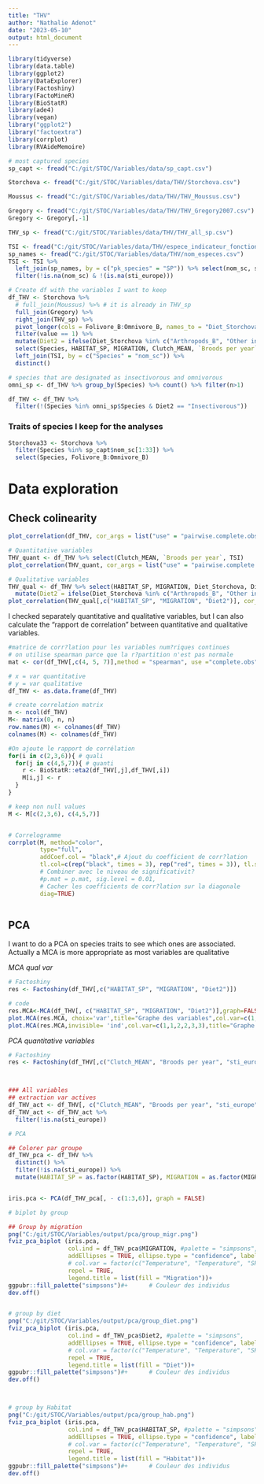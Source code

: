 ```yaml
---
title: "THV"
author: "Nathalie Adenot"
date: "2023-05-10"
output: html_document
---
```



```r
library(tidyverse)
library(data.table)
library(ggplot2)
library(DataExplorer)
library(Factoshiny)
library(FactoMineR)
library(BioStatR)
library(ade4)
library(vegan)
library("ggplot2")
library("factoextra")
library(corrplot)
library(RVAideMemoire)
```



```r

# most captured species 
sp_capt <- fread("C:/git/STOC/Variables/data/sp_capt.csv")

Storchova <- fread("C:/git/STOC/Variables/data/THV/Storchova.csv")

Moussus <- fread("C:/git/STOC/Variables/data/THV/THV_Moussus.csv")  

Gregory <- fread("C:/git/STOC/Variables/data/THV/THV_Gregory2007.csv")
Gregory <- Gregory[,-1]

THV_sp <- fread("C:/git/STOC/Variables/data/THV/THV_all_sp.csv")

TSI <- fread("C:/git/STOC/Variables/data/THV/espece_indicateur_fonctionel_Jiguet2007.csv")
sp_names <- fread("C:/git/STOC/Variables/data/THV/nom_especes.csv")
TSI <- TSI %>% 
  left_join(sp_names, by = c("pk_species" = "SP")) %>% select(nom_sc, sti_europe) %>% 
  filter(!is.na(nom_sc) & !(is.na(sti_europe)))

# Create df with the variables I want to keep  
df_THV <- Storchova %>% 
  # full_join(Moussus) %>% # it is already in THV_sp
  full_join(Gregory) %>% 
  right_join(THV_sp) %>% 
  pivot_longer(cols = Folivore_B:Omnivore_B, names_to = "Diet_Storchova") %>% 
  filter(value == 1) %>%
  mutate(Diet2 = ifelse(Diet_Storchova %in% c("Arthropods_B", "Other invertebrates_B"), "Insectivorous", "Omnivorous")) %>% # this way a species can be designated as both omnivorous and insectivorous --> these species are omnivorous
  select(Species, HABITAT_SP, MIGRATION, Clutch_MEAN, `Broods per year`, Diet2) %>% 
  left_join(TSI, by = c("Species" = "nom_sc")) %>% 
  distinct()

# species that are designated as insectivorous and omnivorous
omni_sp <- df_THV %>% group_by(Species) %>% count() %>% filter(n>1)

df_THV <- df_THV %>% 
  filter(!(Species %in% omni_sp$Species & Diet2 == "Insectivorous"))
```

### Traits of species I keep for the analyses  

```r
Storchova33 <- Storchova %>% 
  filter(Species %in% sp_capt$nom_sc[1:33]) %>% 
  select(Species, Folivore_B:Omnivore_B)
```

# Data exploration  

## Check colinearity  

```r
plot_correlation(df_THV, cor_args = list("use" = "pairwise.complete.obs")) 

# Quantitative variables  
THV_quant <- df_THV %>% select(Clutch_MEAN, `Broods per year`, TSI)
plot_correlation(THV_quant, cor_args = list("use" = "pairwise.complete.obs"), type="c") 

# Qualitative variables
THV_qual <- df_THV %>% select(HABITAT_SP, MIGRATION, Diet_Storchova, Diet) %>% 
  mutate(Diet2 = ifelse(Diet_Storchova %in% c("Arthropods_B", "Other invertebrates_B"), "Insectivorous", "Omnivorous"))
plot_correlation(THV_qual[,c("HABITAT_SP", "MIGRATION", "Diet2")], cor_args = list("use" = "pairwise.complete.obs"), type="d") 

```
I checked separately quantitative and qualitative variables, but I can also calculate the "rapport de correlation" between quantitative and qualitative variables.  


```r

#matrice de corr?lation pour les variables num?riques continues
# on utilise spearman parce que la r?partition n'est pas normale
mat <- cor(df_THV[,c(4, 5, 7)],method = "spearman", use ="complete.obs")

# x = var quantitative
# y = var qualitative
df_THV <- as.data.frame(df_THV)

# create correlation matrix
n <- ncol(df_THV)
M<- matrix(0, n, n)
row.names(M) <- colnames(df_THV)
colnames(M) <- colnames(df_THV)

#On ajoute le rapport de corrélation 
for(i in c(2,3,6)){ # quali
  for(j in c(4,5,7)){ # quanti
    r <- BioStatR::eta2(df_THV[,j],df_THV[,i])
    M[i,j] <- r
  }
}

# keep non null values
M <- M[c(2,3,6), c(4,5,7)]


# Correlogramme
corrplot(M, method="color",   
         type="full", 
         addCoef.col = "black",# Ajout du coefficient de corr?lation
         tl.col=c(rep("black", times = 3), rep("red", times = 3)), tl.srt=45, #Rotation des etiquettes de textes
         # Combiner avec le niveau de significativit?
         #p.mat = p.mat, sig.level = 0.01, 
         # Cacher les coefficients de corr?lation sur la diagonale
         diag=TRUE)



```



## PCA  

I want to do a PCA on species traits to see which ones are associated.  
Actually a MCA is more appropriate as most variables are qualitative

_MCA qual var_

```r
# Factoshiny  
res <- Factoshiny(df_THV[,c("HABITAT_SP", "MIGRATION", "Diet2")])

# code  
res.MCA<-MCA(df_THV[, c("HABITAT_SP", "MIGRATION", "Diet2")],graph=FALSE)
plot.MCA(res.MCA, choix='var',title="Graphe des variables",col.var=c(1,2,3))
plot.MCA(res.MCA,invisible= 'ind',col.var=c(1,1,2,2,3,3),title="Graphe de l'ACM",label =c('var'))
```


_PCA quantitative variables_  

```r
# Factoshiny  
res <- Factoshiny(df_THV[,c("Clutch_MEAN", "Broods per year", "sti_europe")])



### All variables  
## extraction var actives  
df_THV_act <- df_THV[, c("Clutch_MEAN", "Broods per year", "sti_europe")]
df_THV_act <- df_THV_act %>% 
  filter(!is.na(sti_europe))

# PCA

## Colorer par groupe 
df_THV_pca <- df_THV %>% 
  distinct() %>% 
  filter(!is.na(sti_europe)) %>%
  mutate(HABITAT_SP = as.factor(HABITAT_SP), MIGRATION = as.factor(MIGRATION), Diet2 = as.factor(Diet2))


iris.pca <- PCA(df_THV_pca[, - c(1:3,6)], graph = FALSE)

# biplot by group

## Group by migration
png("C:/git/STOC/Variables/output/pca/group_migr.png")
fviz_pca_biplot (iris.pca,
                 col.ind = df_THV_pca$MIGRATION, #palette = "simpsons",
                 addEllipses = TRUE, ellipse.type = "confidence", label = "var",
                 # col.var = factor(c("Temperature", "Temperature", "SPEI", "SPEI", "NDVI", "NDVI", "Temperature", "NDVI", "SPEI", "Temperature", "SPEI", "Temperature", "Temperature", "SPEI", "SPEI")),
                 repel = TRUE,
                 legend.title = list(fill = "Migration"))+
ggpubr::fill_palette("simpsons")#+      # Couleur des individus
dev.off()


# group by diet
png("C:/git/STOC/Variables/output/pca/group_diet.png")
fviz_pca_biplot (iris.pca,
                 col.ind = df_THV_pca$Diet2, #palette = "simpsons",
                 addEllipses = TRUE, ellipse.type = "confidence", label = "var",
                 # col.var = factor(c("Temperature", "Temperature", "SPEI", "SPEI", "NDVI", "NDVI", "Temperature", "NDVI", "SPEI", "Temperature", "SPEI", "Temperature", "Temperature", "SPEI", "SPEI")),
                 repel = TRUE,
                 legend.title = list(fill = "Diet"))+
ggpubr::fill_palette("simpsons")#+      # Couleur des individus
dev.off()



# group by Habitat
png("C:/git/STOC/Variables/output/pca/group_hab.png")
fviz_pca_biplot (iris.pca,
                 col.ind = df_THV_pca$HABITAT_SP, #palette = "simpsons",
                 addEllipses = TRUE, ellipse.type = "confidence", label = "var",
                 # col.var = factor(c("Temperature", "Temperature", "SPEI", "SPEI", "NDVI", "NDVI", "Temperature", "NDVI", "SPEI", "Temperature", "SPEI", "Temperature", "Temperature", "SPEI", "SPEI")),
                 repel = TRUE,
                 legend.title = list(fill = "Habitat"))+
ggpubr::fill_palette("simpsons")#+      # Couleur des individus
dev.off()

 
```

